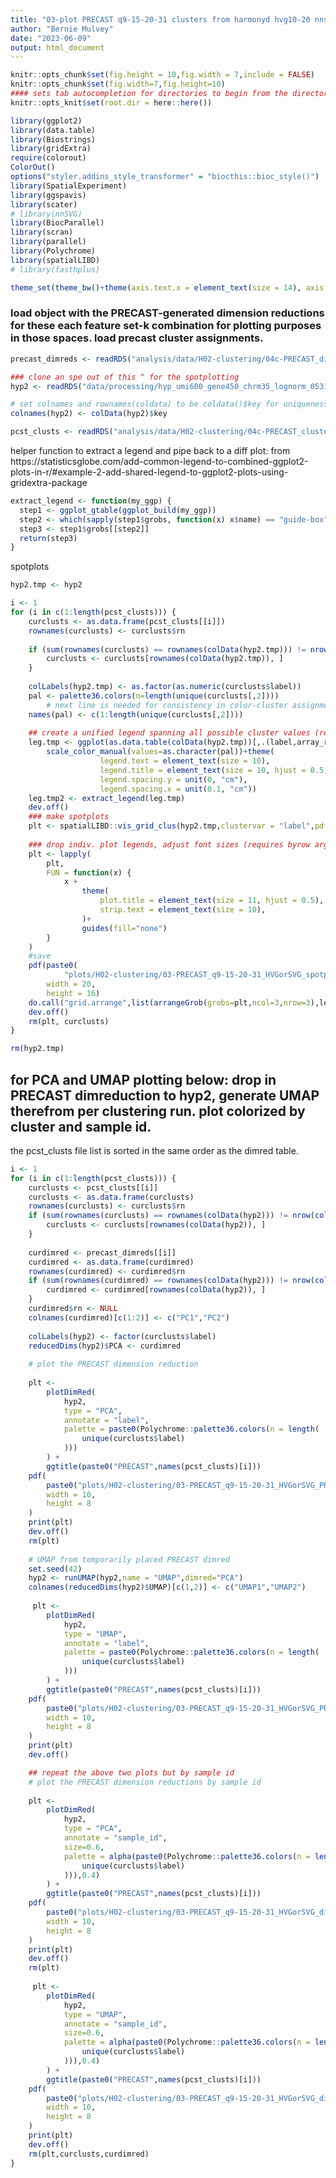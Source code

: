 ```yaml
---
title: "03-plot PRECAST q9-15-20-31 clusters from harmonyd hvg10-20 nnsvg10-20"
author: "Bernie Mulvey"
date: "2023-06-09"
output: html_document
---
```


```r
knitr::opts_chunk$set(fig.height = 10,fig.width = 7,include = FALSE)
knitr::opts_chunk$set(fig.width=7,fig.height=10)
#### sets tab autocompletion for directories to begin from the directory containing the .Rproj session, instead of the script's directory if different
knitr::opts_knit$set(root.dir = here::here())

library(ggplot2)
library(data.table)
library(Biostrings)
library(gridExtra)
require(colorout)
ColorOut()
options("styler.addins_style_transformer" = "biocthis::bioc_style()")
library(SpatialExperiment)
library(ggspavis)
library(scater)
# library(nnSVG)
library(BiocParallel)
library(scran)
library(parallel)
library(Polychrome)
library(spatialLIBD)
# library(fasthplus)

theme_set(theme_bw()+theme(axis.text.x = element_text(size = 14), axis.title.x = element_text(size = 16), axis.text.y = element_text(size = 14), axis.title.y = element_text(size =16), plot.title = element_text(size = 20,hjust=0.5), strip.text = element_text(size=18), legend.text = element_text(size=10), legend.title = element_text(size=11,hjust=0.5)))
```

### load object with the PRECAST-generated dimension reductions for these each feature set-k combination for plotting purposes in those spaces. load precast cluster assignments.
```r
precast_dimreds <- readRDS("analysis/data/H02-clustering/04c-PRECAST_dimreductions_hvg1020_nnsvg1020_k9-15-20-31.RDS")

### clone an spe out of this ^ for the spotplotting
hyp2 <- readRDS("data/processing/hyp_umi600_gene450_chrm35_lognorm_053123.RDS")

# set colnames and rownames(coldata) to be coldata()$key for uniqueness
colnames(hyp2) <- colData(hyp2)$key

pcst_clusts <- readRDS("analysis/data/H02-clustering/04c-PRECAST_clusters_hvg1020_nnsvg1020_k9-15-20-31.RDS")
```


helper function to extract a legend and pipe back to a diff plot: from https://statisticsglobe.com/add-common-legend-to-combined-ggplot2-plots-in-r/#example-2-add-shared-legend-to-ggplot2-plots-using-gridextra-package 
```r
extract_legend <- function(my_ggp) {
  step1 <- ggplot_gtable(ggplot_build(my_ggp))
  step2 <- which(sapply(step1$grobs, function(x) x$name) == "guide-box")
  step3 <- step1$grobs[[step2]]
  return(step3)
}


```

spotplots
```r
hyp2.tmp <- hyp2

i <- 1
for (i in c(1:length(pcst_clusts))) {
    curclusts <- as.data.frame(pcst_clusts[[i]])
    rownames(curclusts) <- curclusts$rn
    
    if (sum(rownames(curclusts) == rownames(colData(hyp2.tmp))) != nrow(colData(hyp2.tmp))) {
        curclusts <- curclusts[rownames(colData(hyp2.tmp)), ]
    }
    
    colLabels(hyp2.tmp) <- as.factor(as.numeric(curclusts$label))
    pal <- palette36.colors(n=length(unique(curclusts[,2])))
        # next line is needed for consistency in color-cluster assignments between libdspatial and the generated legend below
    names(pal) <- c(1:length(unique(curclusts[,2])))
    
    ## create a unified legend spanning all possible cluster values (regardless of presence in a given sample)
    leg.tmp <- ggplot(as.data.table(colData(hyp2.tmp))[,.(label,array_row,array_col)],aes(x=array_row,y=array_col,col=label))+geom_point()+
        scale_color_manual(values=as.character(pal))+theme(
                    legend.text = element_text(size = 10),
                    legend.title = element_text(size = 10, hjust = 0.5),
                    legend.spacing.y = unit(0, "cm"),
                    legend.spacing.x = unit(0.1, "cm"))
    leg.tmp2 <- extract_legend(leg.tmp)
    dev.off()
    ### make spotplots
    plt <- spatialLIBD::vis_grid_clus(hyp2.tmp,clustervar = "label",pdf_file=NULL,colors = pal,spatial = F,auto_crop = T,return_plots = T,point_size = 2,sort_clust = F)
    
    ### drop indiv. plot legends, adjust font sizes (requires byrow arg in guides along with theme arg for spacing.y)
    plt <- lapply(
        plt,
        FUN = function(x) {
            x +
                theme(
                    plot.title = element_text(size = 11, hjust = 0.5),
                    strip.text = element_text(size = 10),
                )+
                guides(fill="none")
        }
    )
    #save
    pdf(paste0(
            "plots/H02-clustering/03-PRECAST_q9-15-20-31_HVGorSVG_spotplots/", names(pcst_clusts)[i],".pdf"),
        width = 20,
        height = 16)
    do.call("grid.arrange",list(arrangeGrob(grobs=plt,ncol=3,nrow=3),leg.tmp2,ncol=2,widths=c(18,2)))
    dev.off()
    rm(plt, curclusts)
}

rm(hyp2.tmp)
```

## for PCA and UMAP plotting below: drop in PRECAST dimreduction to hyp2, generate UMAP therefrom per clustering run. plot colorized by cluster and sample id.

the pcst_clusts file list is sorted in the same order as the dimred table.
```r
i <- 1
for (i in c(1:length(pcst_clusts))) {
    curclusts <- pcst_clusts[[i]]
    curclusts <- as.data.frame(curclusts)
    rownames(curclusts) <- curclusts$rn
    if (sum(rownames(curclusts) == rownames(colData(hyp2))) != nrow(colData(hyp2))) {
        curclusts <- curclusts[rownames(colData(hyp2)), ]
    }
    
    curdimred <- precast_dimreds[[i]]
    curdimred <- as.data.frame(curdimred)
    rownames(curdimred) <- curdimred$rn
    if (sum(rownames(curdimred) == rownames(colData(hyp2))) != nrow(colData(hyp2))) {
        curdimred <- curdimred[rownames(colData(hyp2)), ]
    }
    curdimred$rn <- NULL
    colnames(curdimred)[c(1:2)] <- c("PC1","PC2")
    
    colLabels(hyp2) <- factor(curclusts$label)
    reducedDims(hyp2)$PCA <- curdimred
    
    # plot the PRECAST dimension reduction
    
    plt <-
        plotDimRed(
            hyp2,
            type = "PCA",
            annotate = "label",
            palette = paste0(Polychrome::palette36.colors(n = length(
                unique(curclusts$label)
            )))
        ) +
        ggtitle(paste0("PRECAST",names(pcst_clusts)[i]))
    pdf(
        paste0("plots/H02-clustering/03-PRECAST_q9-15-20-31_HVGorSVG_PRECAST-PCA/",names(pcst_clusts)[i],".pdf"),
        width = 10,
        height = 8
    )
    print(plt)
    dev.off()
    rm(plt)
    
    # UMAP from temporarily placed PRECAST dimred
    set.seed(42)
    hyp2 <- runUMAP(hyp2,name = "UMAP",dimred="PCA")
    colnames(reducedDims(hyp2)$UMAP)[c(1,2)] <- c("UMAP1","UMAP2")
    
     plt <-
        plotDimRed(
            hyp2,
            type = "UMAP",
            annotate = "label",
            palette = paste0(Polychrome::palette36.colors(n = length(
                unique(curclusts$label)
            )))
        ) +
        ggtitle(paste0("PRECAST",names(pcst_clusts)[i]))
    pdf(
        paste0("plots/H02-clustering/03-PRECAST_q9-15-20-31_HVGorSVG_PRECAST-UMAP/",names(pcst_clusts)[i],".pdf"),
        width = 10,
        height = 8
    )
    print(plt)
    dev.off()

    ## repeat the above two plots but by sample id
    # plot the PRECAST dimension reductions by sample id
    
    plt <-
        plotDimRed(
            hyp2,
            type = "PCA",
            annotate = "sample_id",
            size=0.6,
            palette = alpha(paste0(Polychrome::palette36.colors(n = length(
                unique(curclusts$label)
            ))),0.4)
        ) +
        ggtitle(paste0("PRECAST",names(pcst_clusts)[i]))
    pdf(
        paste0("plots/H02-clustering/03-PRECAST_q9-15-20-31_HVGorSVG_dimreds_by_sample/",names(pcst_clusts)[i],"_bysample.pdf"),
        width = 10,
        height = 8
    )
    print(plt)
    dev.off()
    rm(plt)
    
     plt <-
        plotDimRed(
            hyp2,
            type = "UMAP",
            annotate = "sample_id",
            size=0.6,
            palette = alpha(paste0(Polychrome::palette36.colors(n = length(
                unique(curclusts$label)
            ))),0.4)
        ) +
        ggtitle(paste0("PRECAST",names(pcst_clusts)[i]))
    pdf(
        paste0("plots/H02-clustering/03-PRECAST_q9-15-20-31_HVGorSVG_dimreds_by_sample/",names(pcst_clusts)[i],"_bysample.pdf"),
        width = 10,
        height = 8
    )
    print(plt)
    dev.off()
    rm(plt,curclusts,curdimred)
}

```

